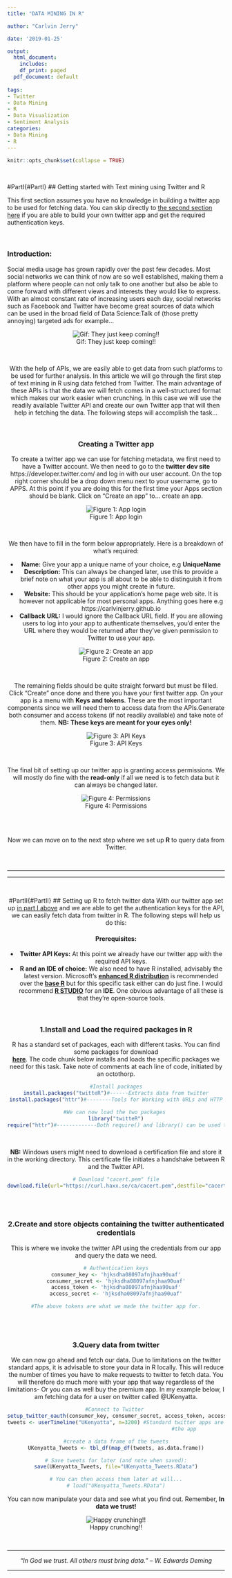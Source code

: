 ```yaml
---
title: "DATA MINING IN R"

author: "Carlvin Jerry"

date: '2019-01-25'

output:
  html_document:
    includes:
    df_print: paged
  pdf_document: default
  
tags:
- Twitter
- Data Mining
- R
- Data Visualization
- Sentiment Analysis
categories:
- Data Mining
- R
---
```

 

```r
knitr::opts_chunk$set(collapse = TRUE)
```

<br>

#PartI{#PartI}
## Getting started with Text mining using Twitter and R

This first section assumes you have no knowledge in building a twitter app to be used for fetching data. You can skip directly to [the second section here](#PartII) if you are able to build your own twitter app and get the required authentication keys.

<br>

### Introduction:
Social media usage has grown rapidly over the past few decades. Most social networks we can think of now are so well established, making them a platform where people can not only talk to one another but also be able to come forward with different views and interests they would like to express. With an almost constant rate of increasing users each day, social networks such as Facebook and Twitter have become great sources of data which can be used in the broad field of Data Science:Talk of (those pretty annoying) targeted ads for example...

<center>
![Gif: They just keep coming!!](https://media.giphy.com/media/3o6Mbmg6AchRmB4ylO/giphy.gif)
<center>


<br>

With the help of APIs, we are easily able to get data from such platforms to be used for further analysis. In this article we will go through the first step of text mining in R using data fetched from Twitter. The main advantage of these APIs is that the data we will fetch comes in a well-structured format which makes our work easier when crunching. In this case we will use the readily available Twitter API and create our own Twitter app that will then help in fetching the data. The following steps will accomplish the task...

<br>

### Creating a Twitter app
To create a twitter app we can use for fetching metadata, we first need to have a Twitter account. We then need to go to the __twitter dev site__ https://developer.twitter.com/ and log in with our user account.
On the top right corner should be a drop down menu next to your username, go to APPS. At this point if you are doing this for the first time your Apps section should be blank. Click on "Create an app" to... create an app.  

<center>
![Figure 1: App login](https://carlvinjerry.github.io/post/MyImages/apps.PNG)  
</center>

<br>

We then have to fill in the form below appropriately. Here is a breakdown of what's required:

- **Name:**
Give your app a unique name of your choice, e.g __UniqueName__
- **Description:**
This can always be changed later, use this to provide a brief note on what your app is all about to be able to distinguish it from other apps you might create in future. 
- **Website:**
This should be your application's home page web site. It is however not applicable for most personal apps. Anything goes here e.g https://carlvinjerry.github.io
- **Callback URL:**
I would ignore the Callback URL field. If you are allowing users to log into your app to authenticate themselves, you'd enter the URL where they would be returned after they've given permission to Twitter to use your app.  

<center>
 ![Figure 2: Create an app](https://carlvinjerry.github.io/post/MyImages/apps2.PNG)
 </center>
 
 <br>
 
 The remaining fields should be quite straight forward but must be filled. Click "Create" once done and there you have your first twitter app.
 On your app is a menu with __Keys and tokens__. These are the most important components since we will need them to access data from the APIs.Generate both consumer and access tokens (if not readily available) and take note of them. __NB:__ __These keys are meant for your eyes only!__

<center>
![Figure 3: API Keys](https://CarlvinJerry.github.io/post/MyImages/keys.PNG)
 </center>
 
 <br>

The final bit of setting up our twitter app is granting access permissions. We will mostly do fine with the __read-only__ if all we need is to fetch data but it can always be changed later.

<center>
![Figure 4: Permissions](https://carlvinjerry.github.io/post/MyImages/permisions.PNG)
 </center>
 
<br><br> 

Now we can move on to the next step where we set up __R__ to query data from Twitter.

<br>

*** 
*** 

<br>

#PartII{#PartII}
## Setting up R to fetch twitter data
With our twitter app set up [in part I above](#PartI) and we are able to get the authentication keys for the API, we can easily fetch data from twitter in R. The following steps will help us do this:

#### Prerequisites:
- **Twitter API Keys:** At this point we already have our twitter app with the required API keys.
- **R and an IDE of choice:** We also need to have R installed, advisably the latest version. Microsoft's [__enhanced R distribution__](https://mran.microsoft.com/open) is recommended over the
[**base R**](https://cran.r-project.org/bin/windows/base/) but for this specific task either can do just fine. I would recommend [**R STUDIO**](https://www.rstudio.com/products/rstudio/download/) for an **IDE**. One obvious advantage of all these is that they're open-source tools.

<br>

### 1.Install and Load the required packages in R
R has a standard set of packages, each with different tasks. You can find some packages for download  
[**here**](https://cran.cnr.berkeley.edu/). The code chunk below installs and loads the specific packages we need for this task. Take note of comments at each line of code, initiated by an octothorp.

```r
#Install packages
install.packages("twitteR")#------Extracts data from twitter
install.packages("httr")#--------Tools for Working with URLs and HTTP
```
```r
#We can now load the two packages 
library("twitteR")
require("httr")#-------------Both require() and library() can be used to call an installed package
```

<br>

**NB:** Windows users might need to download a certification file and store it in the working directory. This certificate file initiates a handshake between R and the Twitter API.
```r
# Download "cacert.pem" file
download.file(url="https://curl.haxx.se/ca/cacert.pem",destfile="cacert.pem")
```

<br><br>

### 2.Create and store objects containing the twitter authenticated credentials 
This is where we invoke the twitter API using the credentials from our app and query the data we need.
```r
# Authentication keys
consumer_key <- 'hjksdha08097afnjhaa90uaf'
consumer_secret <- 'hjksdha08097afnjhaa90uaf'
access_token <- 'hjksdha08097afnjhaa90uaf'
access_secret <- 'hjksdha08097afnjhaa90uaf'

#The above tokens are what we made the twitter app for.

```

<br><br>

### 3.Query data from twitter
We can now go ahead and fetch our data. Due to limitations on the twitter standard apps, it is advisable to store your data in R locally. This will reduce the number of times you have to make requests to twitter to fetch data. You will therefore do much more with your app that way regardless of the limitations- Or you can as well buy the premium app. In my example below, I am fetching data for a user on twitter called @UKenyatta.
```r
#Connect to Twitter 
setup_twitter_oauth(consumer_key, consumer_secret, access_token, access_secret)
tweets <- userTimeline("UKenyatta", n=3200) #Standard twitter apps are limited to 3200 tweets per                                                  #download session. This could come out less depending on
                                            #the app

#create a data frame of the tweets
UKenyatta_Tweets <- tbl_df(map_df(tweets, as.data.frame))

# Save tweets for later (and note when saved):
save(UKenyatta_Tweets, file="UKenyatta_Tweets.RData")

# You can then access them later at will...
# load("UKenyatta_Tweets.RData")
```

You can now manipulate your data and see what you find out. Remember, **In data we trust!** 

<center>
![Happy crunching!!](https://media.giphy.com/media/ZtMkorgeyRu5q/giphy.gif)
</center>

<br>

***

*“In God we trust. All others must bring data.” – W. Edwards Deming*

***



